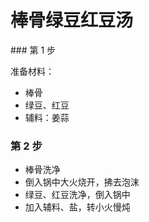 # 棒骨绿豆红豆汤


<Steps>
### 第 1 步

准备材料：

- 棒骨
- 绿豆、红豆
- 辅料：姜蒜

### 第 2 步

- 棒骨洗净
- 倒入锅中大火烧开，拂去泡沫
- 绿豆、红豆洗净，倒入锅中
- 加入辅料、盐，转小火慢炖


</Steps>

